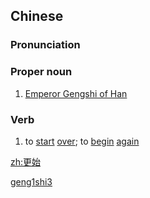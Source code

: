 ==Chinese==
{{zh-forms}}

===Pronunciation===
{{zh-pron
|m=Gēngshǐ
|cat=pn,v
}}

===Proper noun===
{{zh-proper noun}}

# [[w:Emperor Gengshi of Han|Emperor Gengshi of Han]]

===Verb===
{{zh-verb}}

# {{lb|zh|archaic}} to [[start]] [[over]]; to [[begin]] [[again]]

[[Category:Mandarin archaic terms|geng1shi3]]

[[zh:更始]]